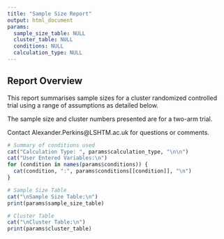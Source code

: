 ```yaml
---
title: "Sample Size Report"
output: html_document
params:
  sample_size_table: NULL
  cluster_table: NULL
  conditions: NULL
  calculation_type: NULL
---
```

## Report Overview
This report summarises sample sizes for a cluster randomized controlled trial using a range of assumptions as detailed below.

The sample size and cluster numbers presented are for a two-arm trial.

Contact Alexander.Perkins@LSHTM.ac.uk for questions or comments.

```r
# Summary of conditions used
cat("Calculation Type: ", params$calculation_type, "\n\n")
cat("User Entered Variables:\n")
for (condition in names(params$conditions)) {
  cat(condition, ":", params$conditions[[condition]], "\n")
}

# Sample Size Table
cat("\nSample Size Table:\n")
print(params$sample_size_table)

# Cluster Table
cat("\nCluster Table:\n")
print(params$cluster_table)
```
